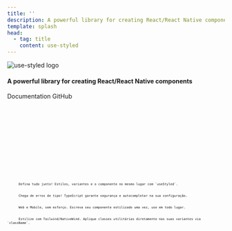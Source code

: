 ```yaml
---
title: ''
description: A powerful library for creating React/React Native components
template: splash
head:
  - tag: title
    content: use-styled
---
```




<div style={{ display: 'flex', flexDirection: 'column', gap: '1rem', alignItems: 'center' }}>
  <img src="./src/assets/logo_2.png" alt="use-styled logo" className="logo-image" />
  <h4 style={{ fontWeight: 'normal', textAlign: 'center' }}>A powerful library for creating React/React Native components</h4>

  <div style={{ display: 'flex' }}>
    <LinkButton href="/introduction/" icon='document'>
      Documentation
    </LinkButton>
    <LinkButton href="https://github.com/brunowilliang/use-styled" 
      target="_blank"
      variant="minimal" 
      icon='github'>
      GitHub
    </LinkButton>
  </div>

  <Tabs>
    <TabItem label="npm" icon="seti:npm">
      <Code code='npm install use-styled' lang='bash' frame='code' />
    </TabItem>
    <TabItem label="yarn" icon="seti:yarn">
      <Code code='yarn add use-styled' lang='bash' frame='code' />
    </TabItem>
    <TabItem label="pnpm" icon="pnpm">
      <Code code='pnpm add use-styled' lang='bash' frame='code' />
    </TabItem>
    <TabItem label="bun" icon="bun">
      <Code code='bun add use-styled' lang='bash' frame='code' />
    </TabItem>
  </Tabs>

  <br />

  <CardGrid>
    <Card title="API Integrada" icon="puzzle">
      Defina tudo junto! Estilos, variantes e o componente no mesmo lugar com `useStyled`.
    </Card>
    <Card title="Type-Safe por Design" icon="seti:typescript">
      Chega de erros de tipo! TypeScript garante segurança e autocompletar na sua configuração.
    </Card>
    <Card title="Cross-Platform Real" icon="seti:react">
      Web e Mobile, sem esforço. Escreva seu componente estilizado uma vez, use em todo lugar.
    </Card>
    <Card title="Tailwind/NativeWind Ready" icon="rocket">
      Estilize com Tailwind/NativeWind. Aplique classes utilitárias diretamente nas suas variantes via `className`.
    </Card>
  </CardGrid>
</div>



